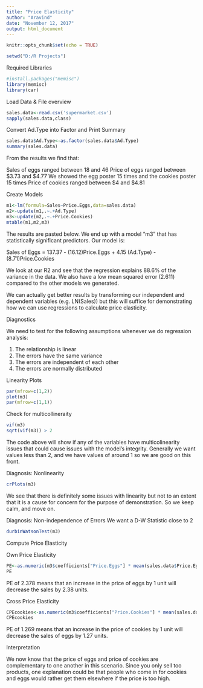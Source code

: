 ---
title: "Price Elasticity"
author: "Aravind"
date: "November 12, 2017"
output: html_document
---

```{r setup, include=FALSE}
knitr::opts_chunk$set(echo = TRUE)
```


```{r}
setwd("D:/R Projects")
```


Required Libraries

```{r}
#install.packages("memisc")
library(memisc)
library(car)
```




Load Data & File overview
```{r}
sales.data<-read.csv('supermarket.csv')
sapply(sales.data,class)
```


Convert Ad.Type into Factor and Print Summary

```{r}
sales.data$Ad.Type<-as.factor(sales.data$Ad.Type)
summary(sales.data)
```

From the results we find that:

Sales of eggs ranged between 18 and 46
Price of eggs ranged between $3.73 and $4.77
We showed the egg poster 15 times and the cookies poster 15 times
Price of cookies ranged between $4 and $4.81

Create Models

```{r}
m1<-lm(formula=Sales~Price.Eggs,data=sales.data)
m2<-update(m1,.~.+Ad.Type)
m3<-update(m2,.~.+Price.Cookies)
mtable(m1,m2,m3)
```

The results are pasted below. We end up with a model "m3" that has statistically significant predictors. Our model is:

Sales of Eggs = 137.37 - (16.12)Price.Eggs + 4.15 (Ad.Type) - (8.71)Price.Cookies

We look at our R2 and see that the regression explains 88.6% of the variance in the data. We also have a low mean squared error (2.611) compared to the other models we generated.

We can actually get better results by transforming our independent and dependent variables (e.g. LN(Sales)) but this will suffice for demonstrating how we can use regressions to calculate price elasticity.

Diagnostics

We need to test for the following assumptions whenever we do regression analysis:

1. The relationship is linear
2. The errors have the same variance
3. The errors are independent of each other
4. The errors are normally distributed

Linearity Plots

```{r}
par(mfrow=c(1,2))
plot(m3)
par(mfrow=c(1,1))
```



Check for multicollineraity


```{r}
vif(m3)  
sqrt(vif(m3)) > 2 
```

The code above will show if any of the variables have multicolinearity issues that could cause issues with the model's integrity. Generally we want values less than 2, and we have values of around 1 so we are good on this front.


Diagnosis: Nonlinearity


```{r}
crPlots(m3)
```

We see that there is definitely some issues with linearity but not to an extent that it is a cause for concern for the purpose of demonstration. So we keep calm, and move on.


Diagnosis: Non-independence of Errors 
We want a D-W Statistic close to 2

```{r}
durbinWatsonTest(m3)
```


Compute Price Elasticity

Own Price Elasticity

```{r}
PE<-as.numeric(m3$coefficients["Price.Eggs"] * mean(sales.data$Price.Eggs)/mean(sales.data$Sales))
PE
```

PE of 2.378 means that an increase in the price of eggs by 1 unit will decrease the sales by 2.38 units.


Cross Price Elasticity

```{r}
CPEcookies<-as.numeric(m3$coefficients["Price.Cookies"] * mean(sales.data$Price.Cookies)/mean(sales.data$Sales))
CPEcookies
```

PE of 1.269 means that an increase in the price of cookies by 1 unit will decrease the sales of eggs by 1.27 units.



Interpretation

We now know that the price of eggs and price of cookies are complementary to one another in this scenario. Since you only sell too products, one explanation could be that people who come in for cookies and eggs would rather get them elsewhere if the price is too high.
